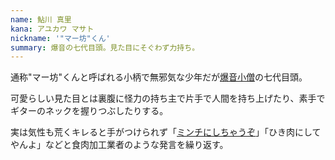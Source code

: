 ```yaml
---
name: 鮎川 真里
kana: アユカワ マサト
nickname: '"マー坊"くん'
summary: 爆音の七代目頭。見た目にそぐわず力持ち。
---
```

通称"マー坊"くんと呼ばれる小柄で無邪気な少年だが[爆音小僧](/teams/bakuon)の七代目頭。

可愛らしい見た目とは裏腹に怪力の持ち主で片手で人間を持ち上げたり、素手でギターのネックを握りつぶしたりする。

実は気性も荒くキレると手がつけられず「[ミンチにしちゃうぞ](/quotes/minchi)」「ひき肉にしてやんよ」などと食肉加工業者のような発言を繰り返す。